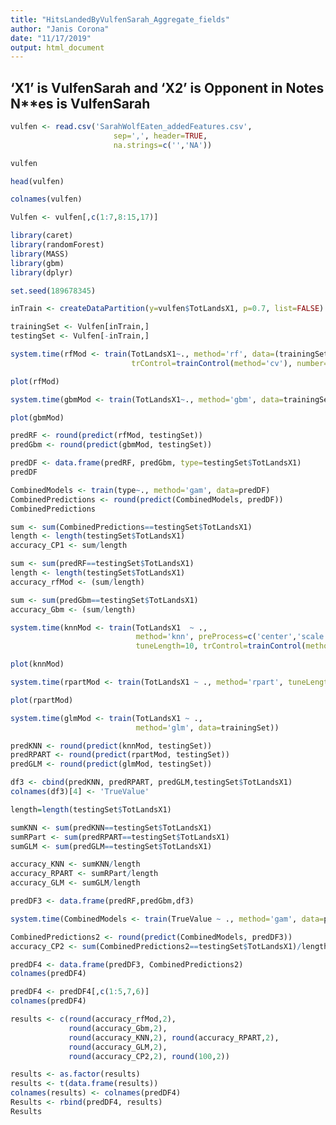 ---
title: "HitsLandedByVulfenSarah_Aggregate_fields"
author: "Janis Corona"
date: "11/17/2019"
output: html_document
---
  
## 'X1' is VulfenSarah and 'X2' is Opponent in Notes N**es is VulfenSarah

```{r}
vulfen <- read.csv('SarahWolfEaten_addedFeatures.csv', 
                       sep=',', header=TRUE, 
                       na.strings=c('','NA'))
```

```{r}
vulfen
```

```{r}
head(vulfen)
```

```{r}
colnames(vulfen)
```

```{r}
Vulfen <- vulfen[,c(1:7,8:15,17)]
```

```{r ,warning=FALSE,error=FALSE,message=FALSE}
library(caret)
library(randomForest)
library(MASS)
library(gbm)
library(dplyr)
```

```{r cars}
set.seed(189678345)
```

```{r}
inTrain <- createDataPartition(y=vulfen$TotLandsX1, p=0.7, list=FALSE)

trainingSet <- Vulfen[inTrain,]
testingSet <- Vulfen[-inTrain,]

```

```{r, message=FALSE, error=FALSE, warning=FALSE}
system.time(rfMod <- train(TotLandsX1~., method='rf', data=(trainingSet), 
                           trControl=trainControl(method='cv'), number=5))

```

```{r}
plot(rfMod)
```

```{r, message=FALSE, error=FALSE, warning=FALSE}
system.time(gbmMod <- train(TotLandsX1~., method='gbm', data=trainingSet, verbose=FALSE ))

```

```{r}
plot(gbmMod)
```

```{r}
predRF <- round(predict(rfMod, testingSet))
predGbm <- round(predict(gbmMod, testingSet))

predDF <- data.frame(predRF, predGbm, type=testingSet$TotLandsX1)
predDF

```

```{r, warning=FALSE, error=FALSE,message=FALSE}
CombinedModels <- train(type~., method='gam', data=predDF)
CombinedPredictions <- round(predict(CombinedModels, predDF))
CombinedPredictions

```

```{r}
sum <- sum(CombinedPredictions==testingSet$TotLandsX1)
length <- length(testingSet$TotLandsX1)
accuracy_CP1 <- sum/length 

sum <- sum(predRF==testingSet$TotLandsX1)
length <- length(testingSet$TotLandsX1)
accuracy_rfMod <- (sum/length) 

sum <- sum(predGbm==testingSet$TotLandsX1)
accuracy_Gbm <- (sum/length) 

```

```{r, message=FALSE, error=FALSE, warning=FALSE}
system.time(knnMod <- train(TotLandsX1  ~ .,
                            method='knn', preProcess=c('center','scale'),
                            tuneLength=10, trControl=trainControl(method='cv'), data=trainingSet))

```

```{r}
plot(knnMod)
```

```{r, warning=FALSE}
system.time(rpartMod <- train(TotLandsX1 ~ ., method='rpart', tuneLength=9, data=trainingSet))
```

```{r}
plot(rpartMod)

```

```{r, warning=FALSE}
system.time(glmMod <- train(TotLandsX1 ~ ., 
                            method='glm', data=trainingSet))
```

```{r, error=FALSE, warning=FALSE, message=FALSE}
predKNN <- round(predict(knnMod, testingSet))
predRPART <- round(predict(rpartMod, testingSet))
predGLM <- round(predict(glmMod, testingSet))

df3 <- cbind(predKNN, predRPART, predGLM,testingSet$TotLandsX1)
colnames(df3)[4] <- 'TrueValue'

```

```{r}
length=length(testingSet$TotLandsX1)

sumKNN <- sum(predKNN==testingSet$TotLandsX1)
sumRPart <- sum(predRPART==testingSet$TotLandsX1)
sumGLM <- sum(predGLM==testingSet$TotLandsX1)

accuracy_KNN <- sumKNN/length 
accuracy_RPART <- sumRPart/length 
accuracy_GLM <- sumGLM/length 

predDF3 <- data.frame(predRF,predGbm,df3)

```

```{r, warning=FALSE}
system.time(CombinedModels <- train(TrueValue ~ ., method='gam', data=predDF3))
```

```{r}
CombinedPredictions2 <- round(predict(CombinedModels, predDF3))
accuracy_CP2 <- sum(CombinedPredictions2==testingSet$TotLandsX1)/length 

predDF4 <- data.frame(predDF3, CombinedPredictions2)
colnames(predDF4)

```

```{r}
predDF4 <- predDF4[,c(1:5,7,6)]
colnames(predDF4)

```

```{r}
results <- c(round(accuracy_rfMod,2),  
             round(accuracy_Gbm,2), 
             round(accuracy_KNN,2), round(accuracy_RPART,2),
             round(accuracy_GLM,2), 
             round(accuracy_CP2,2), round(100,2))

results <- as.factor(results)
results <- t(data.frame(results))
colnames(results) <- colnames(predDF4)
Results <- rbind(predDF4, results) 
Results

```



